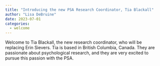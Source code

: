 ```yaml
---
title: "Introducing the new PSA Research Coordinator, Tia Blackall"
author: "Lisa DeBruine"
date: 2023-07-01
categories:
  - welcome
---
```


Welcome to Tia Blackall, the new research coordinator, who will be replacing Erin Sievers. 
Tia is based in British Columbia, Canada. They are passionate about psychological research, and they are very excited to pursue this passion with the PSA. 
